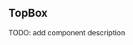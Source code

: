 


<Meta title="Components/TopBox" />

## TopBox

TODO: add component description

<Canvas>
  <Story
      name="Default"
      parameters={{
          // Configuration for design plugin, which allows to display linked Figma frame
          design: config({
              type: "figma",
              // replace this url with your own design file to link:
              url: "https://www.figma.com/file/KnHAhqIZXLy9EcZ0DrRYvY/Workshop-design-file-PY-Jey-Aurore?node-id=113%3A3213",
          }),
      }}
  >
    <div style={{ width: 375, margin: '0 auto' }}>
        <TopBox/>
    </div>
  </Story>
</Canvas>
